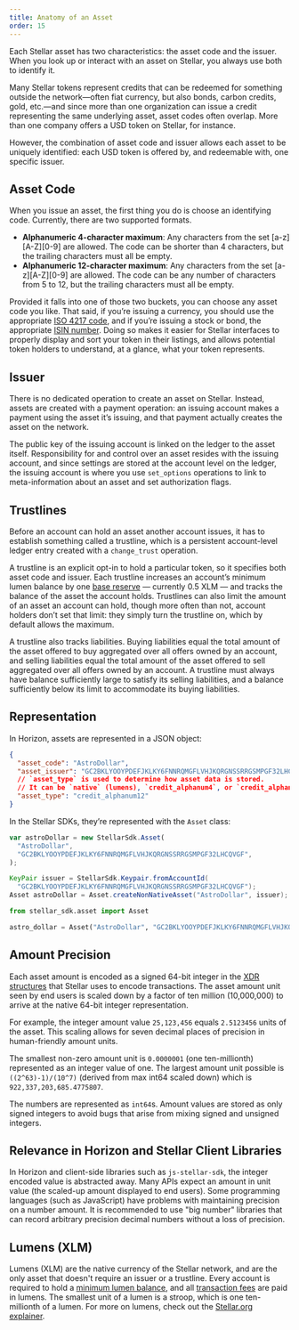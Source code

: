 ```yaml
---
title: Anatomy of an Asset
order: 15
---
```



Each Stellar asset has two characteristics: the asset code and the issuer. When you look up or interact with an asset on Stellar, you always use both to identify it.

Many Stellar tokens represent credits that can be redeemed for something outside the network—often fiat currency, but also bonds, carbon credits, gold, etc.—and since more than one organization can issue a credit representing the same underlying asset, asset codes often overlap. More than one company offers a USD token on Stellar, for instance.

However, the combination of asset code and issuer allows each asset to be uniquely identified: each USD token is offered by, and redeemable with, one specific issuer.

## Asset Code

When you issue an asset, the first thing you do is choose an identifying code. Currently, there are two supported formats.

- **Alphanumeric 4-character maximum**: Any characters from the set [a-z]\[A-Z\][0-9] are allowed. The code can be shorter than 4 characters, but the trailing characters must all be empty.
- **Alphanumeric 12-character maximum**: Any characters from the set [a-z]\[A-Z\][0-9] are allowed. The code can be any number of characters from 5 to 12, but the trailing characters must all be empty.

Provided it falls into one of those two buckets, you can choose any asset code you like. That said, if you’re issuing a currency, you should use the appropriate [ISO 4217 code](https://en.wikipedia.org/wiki/ISO_4217), and if you’re issuing a stock or bond, the appropriate [ISIN number](https://en.wikipedia.org/wiki/International_Securities_Identification_Number). Doing so makes it easier for Stellar interfaces to properly display and sort your token in their listings, and allows potential token holders to understand, at a glance, what your token represents.

## Issuer

There is no dedicated operation to create an asset on Stellar. Instead, assets are created with a payment operation: an issuing account makes a payment using the asset it’s issuing, and that payment actually creates the asset on the network.

The public key of the issuing account is linked on the ledger to the asset itself. Responsibility for and control over an asset resides with the issuing account, and since settings are stored at the account level on the ledger, the issuing account is where you use `set_options` operations to link to meta-information about an asset and set authorization flags.

## Trustlines

Before an account can hold an asset another account issues, it has to establish something called a trustline, which is a persistent account-level ledger entry created with a `change_trust` operation.

A trustline is an explicit opt-in to hold a particular token, so it specifies both asset code and issuer. Each trustline increases an account’s minimum lumen balance by one [base reserve](../glossary/minimum-balance.mdx) — currently 0.5 XLM — and tracks the balance of the asset the account holds. Trustlines can also limit the amount of an asset an account can hold, though more often than not, account holders don’t set that limit: they simply turn the trustline on, which by default allows the maximum.

A trustline also tracks liabilities. Buying liabilities equal the total amount of the asset offered to buy aggregated over all offers owned by an account, and selling liabilities equal the total amount of the asset offered to sell aggregated over all offers owned by an account. A trustline must always have balance sufficiently large to satisfy its selling liabilities, and a balance sufficiently below its limit to accommodate its buying liabilities.

## Representation

In Horizon, assets are represented in a JSON object:

<CodeExample title="Asset in Horizon">

```json
{
  "asset_code": "AstroDollar",
  "asset_issuer": "GC2BKLYOOYPDEFJKLKY6FNNRQMGFLVHJKQRGNSSRRGSMPGF32LHCQVGF",
  // `asset_type` is used to determine how asset data is stored.
  // It can be `native` (lumens), `credit_alphanum4`, or `credit_alphanum12`.
  "asset_type": "credit_alphanum12"
}
```

</CodeExample>

In the Stellar SDKs, they’re represented with the `Asset` class:

<CodeExample title="Asset in SDKs">

```js
var astroDollar = new StellarSdk.Asset(
  "AstroDollar",
  "GC2BKLYOOYPDEFJKLKY6FNNRQMGFLVHJKQRGNSSRRGSMPGF32LHCQVGF",
);
```

```java
KeyPair issuer = StellarSdk.Keypair.fromAccountId(
  "GC2BKLYOOYPDEFJKLKY6FNNRQMGFLVHJKQRGNSSRRGSMPGF32LHCQVGF");
Asset astroDollar = Asset.createNonNativeAsset("AstroDollar", issuer);
```

```python
from stellar_sdk.asset import Asset

astro_dollar = Asset("AstroDollar", "GC2BKLYOOYPDEFJKLKY6FNNRQMGFLVHJKQRGNSSRRGSMPGF32LHCQVGF")
```

</CodeExample>

## Amount Precision

Each asset amount is encoded as a signed 64-bit integer in the [XDR structures](../glossary/xdr.mdx) that Stellar uses to encode transactions. The asset amount unit seen by end users is scaled down by a factor of ten million (10,000,000) to arrive at the native 64-bit integer representation.

For example, the integer amount value `25,123,456` equals `2.5123456` units of the asset. This scaling allows for seven decimal places of precision in human-friendly amount units.

The smallest non-zero amount unit is `0.0000001` (one ten-millionth) represented as an integer value of one. The largest amount unit possible is `((2^63)-1)/(10^7)` (derived from max int64 scaled down) which is `922,337,203,685.4775807`.

The numbers are represented as `int64`s. Amount values are stored as only signed integers to avoid bugs that arise from mixing signed and unsigned integers.

## Relevance in Horizon and Stellar Client Libraries

In Horizon and client-side libraries such as `js-stellar-sdk`, the integer encoded value is abstracted away. Many APIs expect an amount in unit value (the scaled-up amount displayed to end users). Some programming languages (such as JavaScript) have problems with maintaining precision on a number amount. It is recommended to use "big number" libraries that can record arbitrary precision decimal numbers without a loss of precision.

## Lumens (XLM)

Lumens (XLM) are the native currency of the Stellar network, and are the only asset that doesn't require an issuer or a trustline. Every account is required to hold a [minimum lumen balance](../glossary/minimum-balance.mdx), and all [transaction fees](../glossary/fees.mdx) are paid in lumens. The smallest unit of a lumen is a stroop, which is one ten-millionth of a lumen. For more on lumens, check out the [Stellar.org explainer](https://www.stellar.org/lumens).
